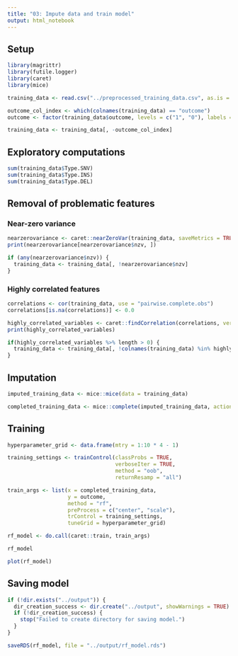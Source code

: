 ```yaml
---
title: "03: Impute data and train model"
output: html_notebook
---
```


## Setup 
```r
library(magrittr)
library(futile.logger)
library(caret)
library(mice)
```

```r
training_data <- read.csv("../preprocessed_training_data.csv", as.is = TRUE)

outcome_col_index <- which(colnames(training_data) == "outcome")
outcome <- factor(training_data$outcome, levels = c("1", "0"), labels = c("positive", "negative"))

training_data <- training_data[, -outcome_col_index]
```

## Exploratory computations
```r
sum(training_data$Type.SNV)
sum(training_data$Type.INS) 
sum(training_data$Type.DEL)
```

## Removal of problematic features

### Near-zero variance
```r
nearzerovariance <- caret::nearZeroVar(training_data, saveMetrics = TRUE)
print(nearzerovariance[nearzerovariance$nzv, ])

if (any(nearzerovariance$nzv)) {
  training_data <- training_data[, !nearzerovariance$nzv]
}
```

### Highly correlated features
```r
correlations <- cor(training_data, use = "pairwise.complete.obs")
correlations[is.na(correlations)] <- 0.0

highly_correlated_variables <- caret::findCorrelation(correlations, verbose = TRUE, names = TRUE)
print(highly_correlated_variables)

if(highly_correlated_variables %>% length > 0) {
  training_data <- training_data[, !colnames(training_data) %in% highly_correlated_variables]
}
```

## Imputation
```r
imputed_training_data <- mice::mice(data = training_data)

completed_training_data <- mice::complete(imputed_training_data, action = 1)
```

## Training
```r

hyperparameter_grid <- data.frame(mtry = 1:10 * 4 - 1)

training_settings <- trainControl(classProbs = TRUE,
                                  verboseIter = TRUE,
                                  method = "oob",
                                  returnResamp = "all")

train_args <- list(x = completed_training_data,
                   y = outcome,
                   method = "rf",
                   preProcess = c("center", "scale"),
                   trControl = training_settings,
                   tuneGrid = hyperparameter_grid)

rf_model <- do.call(caret::train, train_args)

rf_model
```

```r
plot(rf_model)
```

## Saving model
```r
if (!dir.exists("../output")) {
  dir_creation_success <- dir.create("../output", showWarnings = TRUE)
  if (!dir_creation_success) {
    stop("Failed to create directory for saving model.")
  }
}

saveRDS(rf_model, file = "../output/rf_model.rds")
```
